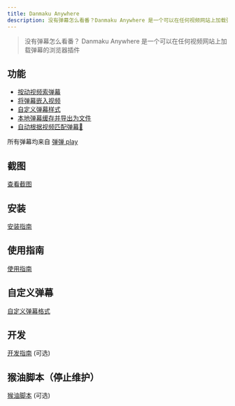 ```yaml
---
title: Danmaku Anywhere
description: 没有弹幕怎么看番？Danmaku Anywhere 是一个可以在任何视频网站上加载弹幕的浏览器插件
---
```


<Logo src="../assets/logo.png" alt="Danmaku Anywhere Logo" width="128" height="128"/>

> 没有弹幕怎么看番？
> Danmaku Anywhere 是一个可以在任何视频网站上加载弹幕的浏览器插件

## 功能

- [按动视频索弹幕](./features.md)
- [将弹幕嵌入视频](./features.md)
- [自定义弹幕样式](./features.md)
- [本地弹幕缓存并导出为文件](./features.md)
- [自动根据视频匹配弹幕🚧](./features.md)

所有弹幕均来自 [弹弹 play](https://www.dandanplay.com/)

## 截图

[查看截图](./screenshots.md)

## 安装

[安装指南](./install)

## 使用指南

[使用指南](./usage.md)

## 自定义弹幕

[自定义弹幕格式](./custom-danmaku.md)

## 开发

[开发指南](./development.md) (可选)

## 猴油脚本（停止维护）

[猴油脚本](./userscript.md) (可选)